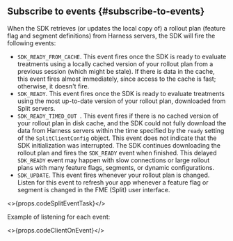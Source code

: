 ## Subscribe to events {#subscribe-to-events}

When the SDK retrieves (or updates the local copy of) a rollout plan (feature flag and segment definitions) from Harness servers, the SDK will fire the following events:

* `SDK_READY_FROM_CACHE`. This event fires once the SDK is ready to evaluate treatments using a locally cached version of your rollout plan from a previous session (which might be stale). If there is data in the cache, this event fires almost immediately, since access to the cache is fast; otherwise, it doesn't fire.
* `SDK_READY`. This event fires once the SDK is ready to evaluate treatments using the most up-to-date version of your rollout plan, downloaded from Split servers.
* `SDK_READY_TIMED_OUT `. This event fires if there is no cached version of your rollout plan in disk cache, and the SDK could not fully download the data from Harness servers within the time specified by the `ready` setting of the `SplitClientConfig` object. This event does not indicate that the SDK initialization was interrupted.  The SDK continues downloading the rollout plan and fires the `SDK_READY` event when finished.  This delayed `SDK_READY` event may happen with slow connections or large rollout plans with many feature flags, segments, or dynamic configurations.
* `SDK_UPDATE`. This event fires whenever your rollout plan is changed. Listen for this event to refresh your app whenever a feature flag or segment is changed in the FME (Split) user interface.

<>{props.codeSplitEventTask}</>

Example of listening for each event:

<>{props.codeClientOnEvent}</>